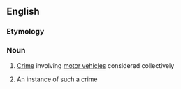 ==English==

===Etymology===
{{compound|auto|crime}}

===Noun===
{{en-noun|~}}

# {{context|uncountable|lang=en}} [[crime|Crime]] involving [[motor vehicle]]s considered collectively
# {{context|countable|lang=en}} An instance of such a crime